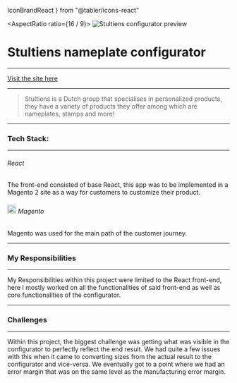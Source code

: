 IconBrandReact
} from "@tabler/icons-react"


<AspectRatio ratio={16 / 9}>
	<Image
		sizes="100vw"
		className="rounded-md shadow-md object-cover"
		fill
		priority
		src="/stultiens.png"
		alt="Stultiens configurator preview"
	/>
</AspectRatio>
# Stultiens nameplate configurator
___
[Visit the site here](https://www.namenenzo.nl/)
___
> Stultiens is a Dutch group that specialises in personalized products, they have a variety of products they offer among which are nameplates, stamps and more!
___
### Tech Stack:
___
###### <IconBrandReact /> React
The front-end consisted of base React, this app was to be implemented in a Magento 2 site as a way for customers to customize their product.
######  <Image width="20" height="20" src="/magento-2-logo.svg" alt="magento 2 logo" /> Magento 
Magento was used for the main path of the customer journey.
___
### My Responsibilities
___
My Responsibilities within this project were limited to the React front-end, here I mostly worked on all the functionalities of said front-end as well as core functionalities of the configurator.

---
### Challenges
___
Within this project, the biggest challenge was getting what was visible in the configurator to perfectly reflect the end result. We had quite a few issues with this when it came to converting sizes from the actual result to the configurator and vice-versa. We eventually got to a point where we had an error margin that was on the same level as the manufacturing error margin.
